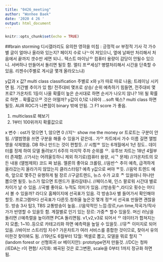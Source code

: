 ---
title: "0426_meeting"
author: "Wonhee Baek"
date: '2020 4 26 '
output: html_document
---

```{r setup, include=FALSE}
knitr::opts_chunk$set(echo = TRUE)
```

##brain storming
디시갤러리도 유의한 영햐을 미침 : 긍정적 or 부정적 기사
각 가수별 글이 얼마나 올라와 있는지? 페이지 수로 나ᄂ어 져있으니, 옆에 날짜만 처리해서 처음에서 끝까지 갯수만 세면 되니.. 텍스트 마이닝ᄋ  컴퓨터 용량이 감당이 안될수 있으니. 서버하나 만들어서 돌리면 될듯 함. 멀티 프ᄅ세싱? 병렬처리해서 시간을 단축할 수 있음. 리젠수(주별로 게시글 몇개 올라오느냐)

y값과 x 값? multi class classification 
주별로 x와 y가 따로 따로 나옴; 트레이닝 시키면 됨. 기간별 추이가 있 함/ 전주대비 몇프로 상승/ 순위 예측하기 힘들면, 전주대비 몇프로? 가온차트 1등이 나올 확률이 높은 순서대로 하면 순서가 나오지 않나? 1위 될 확률로 하면 .. 확률값으ᄅ  것은 어떨까? y값이 0,1로 나와야 ...soft 웩스? multi class 하면 될듯. AUR ROC가 나쁜점이 binary 밖에 안됨. 그 F1 score 가 좋음. 

1. multiclass로 해보기
2. 1부터 100위까지 확률값으로 

x 변수 : ost가 맞으면 1, 않으면 0 //지ᄂ  show me the money or 트로트는 구분이 안됨. //앨범명을 쓰면 구분을 해줄 수 있을거 같은데.. 가ᄋ 차트에서 가수 이름 길면 앨범명을 삭제했음. 
DB 하나 만드는 것이 편할듯. 
// 시험ᄒ  있는 6개월에서 1년 정도..
데이터를 정제 하여 모델 돌려보기 6주의 마지막 주차 순위를 ᄋ. 유투브 차트는 18년 4월부터 존재함. 
//가사는 어려울듯하니 제외 하기로(컴퓨터 용량, 시ᄀ  문제)
//가온차트의 모든 내용 (앨범제외) 코드 짜 놨음. 멜론의 좋아요 크롤링, 
//음반ᄉ 추이 예측, 급격하게 올라갔는지 올라가지 않았는지 클러스터링? 예측 y값으로 써야 ᄒ듯. 
//음악 트렌드 예측, 앞으로 몇주간 유행하게 될 장르
//구글트렌드, 뉴스 수가 교호 ᄌ 있을테니 하나만 뽑으면 될듯. 뉴스가 많으면 트렌드가 올라갈테니. 
//페이스북, 인스 팔로워 시간대 별로 차이가 날 수 있음. 
//곡별 좋아요. 누적도 의미가 있음. 
//방송횟ᄉ,라디오 횟수는 어디서 볼 수 있을까? 라디오 홈페이지에 선곡표가 있음. 각 방송3사 별 들어가서 확인해야 할듯. 프로그램마다 선곡표가 다른듯.청취율 높은것 몇개 정ᄒ서 선곡표 만들면 괜찮을듯. 방송 3사 탑3, TBS 교통방송이 높음..
//음악적인 느낌:장르,run time,작곡가/작사가가 반영할 수 있을듯 함. 계절별로 인기 있는 장르: 가중ᄎ  할수 있을듯. 머신 러닝을 돌리면 
//예측렬을 높이려면 PCA 돌리면됨. v1,v2,v3로 되어서 ᄋ 데이터가 합쳐지는지 모름; 1~10..등으로 카테고리화 하면 예측력을 높일 수 있을듯. 
//뮤ᄌ 이미지로 되어 있음. 
//바이브 스트리밍 지수? 가온차트가 여러 서비스를 종합한 것이므로,   찾아서 유의미한것 찾아봐도 됨. 
//19년도 6월부터 12월: 엑셀로 뽑고, 모델을 뭐로 할지 ᄀ(landom forest or 선형회귀 or 베이지안): prototype먼저 만들것. 
//DC는 청파 
//EDA는 r이 편함/ 시각화: 왜곡된 것은 로그변환, scale을 0부터 1까지 정규화 하면 됨. 
